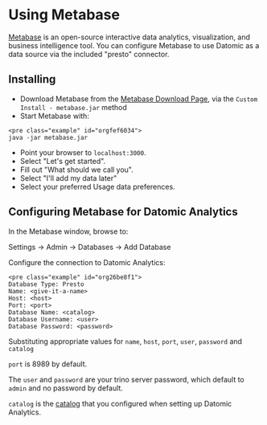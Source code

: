 Using Metabase
==============

[Metabase](https://metabase.com/) is an open-source interactive data analytics, visualization, and business intelligence tool. You can configure Metabase to use Datomic as a data source via the included "presto" connector.

Installing
----------

- Download Metabase from the [Metabase Download Page](https://www.metabase.com/start/oss/jar), via the `Custom Install - metabase.jar` method
- Start Metabase with:

```
<pre class="example" id="orgfef6034">
java -jar metabase.jar
```

- Point your browser to `localhost:3000`.
- Select "Let's get started".
- Fill out "What should we call you".
- Select "I'll add my data later"
- Select your preferred Usage data preferences.





Configuring Metabase for Datomic Analytics
------------------------------------------

In the Metabase window, browse to:

Settings → Admin → Databases → Add Database

Configure the connection to Datomic Analytics:

```
<pre class="example" id="org26be8f1">
Database Type: Presto
Name: <give-it-a-name>
Host: <host>
Port: <port>
Database Name: <catalog>
Database Username: <user>
Database Password: <password>
```

Substituting appropriate values for `name`, `host`, `port`, `user`, `password` and `catalog`

`port` is 8989 by default.

The `user` and `password` are your trino server password, which default to `admin` and no password by default.

`catalog` is the [catalog](analytics-configuring.html#connections) that you configured when setting up Datomic Analytics.